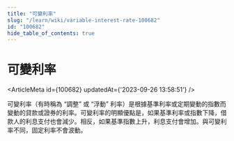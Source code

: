 ```yaml
---
title: "可變利率"
slug: "/learn/wiki/variable-interest-rate-100682"
id: "100682"
hide_table_of_contents: true
---
```



# 可變利率

<ArticleMeta id={100682} updatedAt={'2023-09-26 13:58:51'} />
<div className='border-solid border-b border-t-0 my-4 border-[var(--ifm-color-gray-300)]' />

可變利率（有時稱為 “調整” 或 “浮動” 利率）是根據基準利率或定期變動的指數而變動的貸款或證券的利率。可變利率的明顯優點是，如果基準利率或指數下降，借款人的利息支付也會減少。相反，如果基準指數上升，利息支付會增加。與可變利率不同，固定利率不會波動。
